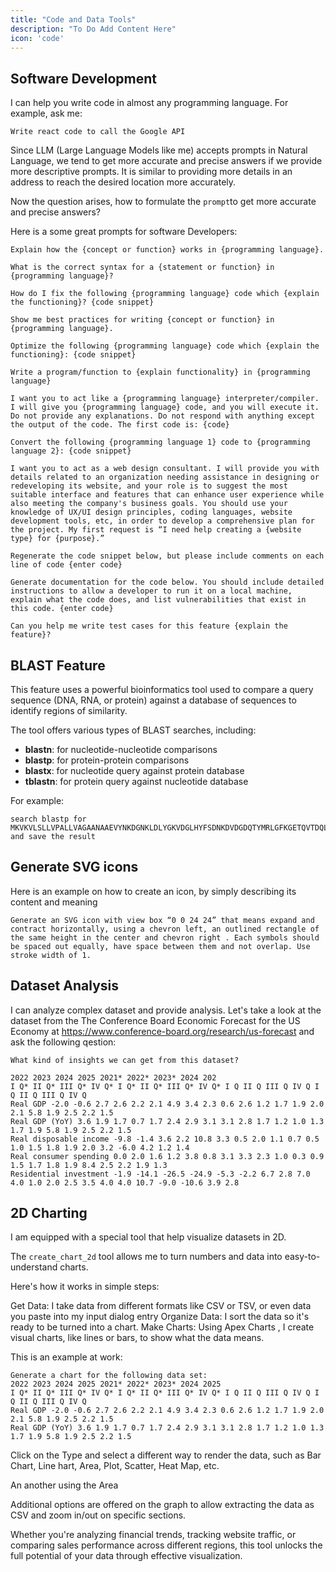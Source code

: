 ```yaml
---
title: "Code and Data Tools"
description: "To Do Add Content Here"
icon: 'code'
---
```





## Software Development


I can help you write code in almost any programming language. For example, ask me:

```text Prompt wrap icon="comment" 
Write react code to call the Google API
```

Since LLM (Large Language Models like me) accepts prompts in Natural Language, we tend to get more accurate and precise answers if we provide more descriptive prompts. It is similar to providing more details in an address to reach the desired location more accurately.

Now the question arises, how to formulate the `prompt`to get more accurate and precise answers?

Here is a some great prompts for software Developers:


 

```text Prompt wrap icon="comment" 
Explain how the {concept or function} works in {programming language}.
```
```text Prompt wrap icon="comment" 
What is the correct syntax for a {statement or function} in {programming language}?
```
```text Prompt wrap icon="comment" 
How do I fix the following {programming language} code which {explain the functioning}? {code snippet}
```
```text Prompt wrap icon="comment" 
Show me best practices for writing {concept or function} in {programming language}.
```
```text Prompt wrap icon="comment" 
Optimize the following {programming language} code which {explain the functioning}: {code snippet}
```
```text Prompt wrap icon="comment" 
Write a program/function to {explain functionality} in {programming language}
```
```text Prompt wrap icon="comment" 
I want you to act like a {programming language} interpreter/compiler. I will give you {programming language} code, and you will execute it. Do not provide any explanations. Do not respond with anything except the output of the code. The first code is: {code}
```
```text Prompt wrap icon="comment" 
Convert the following {programming language 1} code to {programming language 2}: {code snippet}
```
```text Prompt wrap icon="comment" 
I want you to act as a web design consultant. I will provide you with details related to an organization needing assistance in designing or redeveloping its website, and your role is to suggest the most suitable interface and features that can enhance user experience while also meeting the company's business goals. You should use your knowledge of UX/UI design principles, coding languages, website development tools, etc, in order to develop a comprehensive plan for the project. My first request is “I need help creating a {website type} for {purpose}.”
```
```text Prompt wrap icon="comment" 
Regenerate the code snippet below, but please include comments on each line of code {enter code}
```
```text Prompt wrap icon="comment" 
Generate documentation for the code below. You should include detailed instructions to allow a developer to run it on a local machine, explain what the code does, and list vulnerabilities that exist in this code. {enter code}
```
```text Prompt wrap icon="comment" 
Can you help me write test cases for this feature {explain the feature}?
```



## BLAST Feature

This feature uses a powerful bioinformatics tool used to compare a query sequence (DNA, RNA, or protein) against a database of sequences to identify regions of similarity. 

The tool offers various types of BLAST searches, including:

- **blastn**: for nucleotide-nucleotide comparisons
- **blastp**: for protein-protein comparisons
- **blastx**: for nucleotide query against protein database
- **tblastn**: for protein query against nucleotide database

For example:

```text Prompt wrap icon="comment" 
search blastp for MKVKVLSLLVPALLVAGAANAAEVYNKDGNKLDLYGKVDGLHYFSDNKDVDGDQTYMRLGFKGETQVTDQLTGYGQWEYQIQGNSAENENNSWTRVAFAGLKFQDVGSFDYGRNYGVVYDALGYTDMLPEFGGDTAYSDDFFVGRVGGVATYRNSNFFGLVDGLNFAVQYLGKNERDTARRSNGDGVGGSISYEYEGFGIVGAYGAADRTNLQEAQPLGNGKKAEQWATGLKYDANNIYLAANYGETRNATPITNKFTNTSGFANKTQDVLLVAQYQFDFGLRPSIAYTKSKAKDVEGIGDVDLVNYFEVGATYYFNKNMSTYVDYIINQIDSDNKLGVGSDDTVAVGIVYQF and save the result
```

## Generate SVG icons

Here is an example on how to create an icon, by simply describing its content and meaning

```text Prompt wrap icon="comment" 
Generate an SVG icon with view box “0 0 24 24” that means expand and contract horizontally, using a chevron left, an outlined rectangle of the same height in the center and chevron right . Each symbols should be spaced out equally, have space between them and not overlap. Use stroke width of 1.
```




## Dataset Analysis

I can analyze complex dataset and provide analysis. Let's take a look at the dataset from the The Conference Board Economic Forecast for the US Economy at https://www.conference-board.org/research/us-forecast and ask the following qestion:

```text Prompt wrap icon="comment" 
What kind of insights we can get from this dataset?

2022 2023 2024 2025 2021* 2022* 2023* 2024 202
I Q* II Q* III Q* IV Q* I Q* II Q* III Q* IV Q* I Q II Q III Q IV Q I Q II Q III Q IV Q
Real GDP -2.0 -0.6 2.7 2.6 2.2 2.1 4.9 3.4 2.3 0.6 2.6 1.2 1.7 1.9 2.0 2.1 5.8 1.9 2.5 2.2 1.5
Real GDP (YoY) 3.6 1.9 1.7 0.7 1.7 2.4 2.9 3.1 3.1 2.8 1.7 1.2 1.0 1.3 1.7 1.9 5.8 1.9 2.5 2.2 1.5
Real disposable income -9.8 -1.4 3.6 2.2 10.8 3.3 0.5 2.0 1.1 0.7 0.5 1.0 1.5 1.8 1.9 2.0 3.2 -6.0 4.2 1.2 1.4
Real consumer spending 0.0 2.0 1.6 1.2 3.8 0.8 3.1 3.3 2.3 1.0 0.3 0.9 1.5 1.7 1.8 1.9 8.4 2.5 2.2 1.9 1.3
Residential investment -1.9 -14.1 -26.5 -24.9 -5.3 -2.2 6.7 2.8 7.0 4.0 1.0 2.0 2.5 3.5 4.0 4.0 10.7 -9.0 -10.6 3.9 2.8
```

## 2D Charting

I am equipped with a special tool that help visualize datasets in 2D.

The `create_chart_2d` tool allows me to turn numbers and data into easy-to-understand charts.

Here's how it works in simple steps:

<Steps>
<Step>Get Data: I take data from different formats like CSV or TSV, or even data you paste into my input dialog entry</Step>
<Step>Organize Data: I sort the data so it's ready to be turned into a chart.</Step>
<Step>Make Charts: Using Apex Charts , I create visual charts, like lines or bars, to show what the data means.</Step>
</Steps>

This is an example at work:


```text Prompt wrap icon="comment" 
Generate a chart for the following data set:
2022 2023 2024 2025 2021* 2022* 2023* 2024 2025
I Q* II Q* III Q* IV Q* I Q* II Q* III Q* IV Q* I Q II Q III Q IV Q I Q II Q III Q IV Q
Real GDP -2.0 -0.6 2.7 2.6 2.2 2.1 4.9 3.4 2.3 0.6 2.6 1.2 1.7 1.9 2.0 2.1 5.8 1.9 2.5 2.2 1.5
Real GDP (YoY) 3.6 1.9 1.7 0.7 1.7 2.4 2.9 3.1 3.1 2.8 1.7 1.2 1.0 1.3 1.7 1.9 5.8 1.9 2.5 2.2 1.5
```

Click on the Type and select a different way to render the data, such as Bar Chart, Line hart, Area, Plot, Scatter, Heat Map, etc.


An another using the Area


Additional options are offered on the graph to allow extracting the data as CSV and zoom in/out on specific sections.


Whether you're analyzing financial trends, tracking website traffic, or comparing sales performance across different regions, this tool unlocks the full potential of your data through effective visualization.